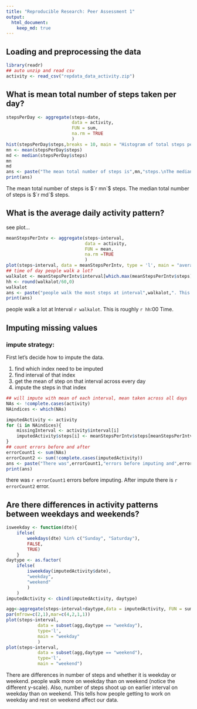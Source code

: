 ---
title: "Reproducible Research: Peer Assessment 1"
output: 
  html_document:
    keep_md: true
---


## Loading and preprocessing the data
```{r warning=FALSE}
library(readr)
## auto unzip and read csv
activity <- read_csv("repdata_data_activity.zip")
```


## What is mean total number of steps taken per day?
```{r}
stepsPerDay <- aggregate(steps~date, 
                         data = activity, 
                         FUN = sum, 
                         na.rm = TRUE
                         )
hist(stepsPerDay$steps,breaks = 10, main = "Histogram of total steps per day", xlab = "steps per day")
mn <- mean(stepsPerDay$steps)
md <- median(stepsPerDay$steps)
mn
md
ans <- paste("The mean total number of steps is",mn,"steps.\nThe median total number of steps is",md,"steps.")
print(ans)
```
The mean total number of steps is $`r mn`$ steps.
The median total number of steps is $`r md`$ steps.

## What is the average daily activity pattern?
see plot...
```{r}
meanStepsPerIntv <- aggregate(steps~interval, 
                              data = activity, 
                              FUN = mean, 
                              na.rm =TRUE
                              ) 
plot(steps~interval, data = meanStepsPerIntv, type = 'l', main = "average step across interval")
## time of day people walk a lot?
walkalot <- meanStepsPerIntv$interval[which.max(meanStepsPerIntv$steps)]
hh <- round(walkalot/60,0)
walkalot
ans <- paste("people walk the most steps at interval",walkalot,". This is about",hh,": 00 Time.")
print(ans)
```
people walk a lot at Interval `r walkalot`. This is roughly `r hh`:00 Time.

## Imputing missing values
### impute strategy:
First let's decide how to impute the data.

1. find which index need to be imputed
2. find interval of that index
3. get the mean of step on that interval across every day
4. impute the steps in that index
```{r}
## will impute with mean of each interval, mean taken across all days
NAs <- !complete.cases(activity) 
NAindices <- which(NAs)

imputedActivity <- activity
for (i in NAindices){
    missingInterval <- activity$interval[i]
    imputedActivity$steps[i] <- meanStepsPerIntv$steps[meanStepsPerIntv$interval == missingInterval]
}
## count errors before and after
errorCount1 <- sum(NAs)
errorCount2 <- sum(!complete.cases(imputedActivity))
ans <- paste("There was",errorCount1,"errors before imputing and",errorCount2,"error after imputing.")
print(ans)
```
there was `r errorCount1` errors before imputing. After impute there is `r errorCount2` error.

## Are there differences in activity patterns between weekdays and weekends?
```{r}
isweekday <- function(dte){
    ifelse(
        weekdays(dte) %in% c("Sunday", "Saturday"),
        FALSE,
        TRUE)
    }
daytype <- as.factor(
    ifelse(
        isweekday(imputedActivity$date),
        "weekday",
        "weekend"
        )
    )
imputedActivity <- cbind(imputedActivity, daytype)

agg<-aggregate(steps~interval+daytype,data = imputedActivity, FUN = sum )
par(mfrow=c(2,1),mar=c(4,2,1,1))
plot(steps~interval, 
            data = subset(agg,daytype == "weekday"), 
            type='l',
            main = "weekday"
            )
plot(steps~interval,
            data = subset(agg,daytype == "weekend"), 
            type='l',
            main = "weekend")

```
There are differences in number of steps and whether it is weekday or weekend. people walk more on weekday than on weekend (notice the different y-scale). Also, number of steps shoot up on earlier interval on weekday than on weekend. This tells how people getting to work on weekday and rest on weekend affect our data.  
